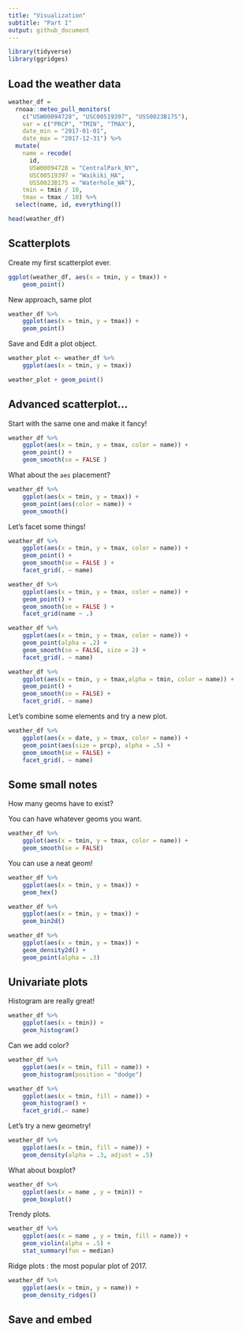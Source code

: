 ```yaml
---
title: "Visualization"
subtitle: "Part I"
output: github_document
---
```


```r
library(tidyverse)
library(ggridges)
```

## Load the weather data

```r
weather_df = 
  rnoaa::meteo_pull_monitors(
    c("USW00094728", "USC00519397", "USS0023B17S"),
    var = c("PRCP", "TMIN", "TMAX"), 
    date_min = "2017-01-01",
    date_max = "2017-12-31") %>%
  mutate(
    name = recode(
      id, 
      USW00094728 = "CentralPark_NY", 
      USC00519397 = "Waikiki_HA",
      USS0023B17S = "Waterhole_WA"),
    tmin = tmin / 10,
    tmax = tmax / 10) %>%
  select(name, id, everything())

head(weather_df)
```

## Scatterplots

Create my first scatterplot ever.

```r
ggplot(weather_df, aes(x = tmin, y = tmax)) +
    geom_point()
```

New approach, same plot

```r
weather_df %>% 
    ggplot(aes(x = tmin, y = tmax)) +
    geom_point()
```

Save and Edit a plot object.

```r
weather_plot <- weather_df %>% 
    ggplot(aes(x = tmin, y = tmax))

weather_plot + geom_point()
```

## Advanced scatterplot...

Start with the same one and make it fancy!

```r
weather_df %>% 
    ggplot(aes(x = tmin, y = tmax, color = name)) +
    geom_point() +
    geom_smooth(se = FALSE )
```
What about the `aes` placement?

```r
weather_df %>% 
    ggplot(aes(x = tmin, y = tmax)) +
    geom_point(aes(color = name)) +
    geom_smooth()
```

Let's facet some things!

```r
weather_df %>% 
    ggplot(aes(x = tmin, y = tmax, color = name)) +
    geom_point() +
    geom_smooth(se = FALSE ) +
    facet_grid(. ~ name)
```
```r
weather_df %>% 
    ggplot(aes(x = tmin, y = tmax, color = name)) +
    geom_point() +
    geom_smooth(se = FALSE ) +
    facet_grid(name ~ .)
```
```r
weather_df %>% 
    ggplot(aes(x = tmin, y = tmax, color = name)) +
    geom_point(alpha = .2) +
    geom_smooth(se = FALSE, size = 2) +
    facet_grid(. ~ name)
```
```r
weather_df %>% 
    ggplot(aes(x = tmin, y = tmax,alpha = tmin, color = name)) +
    geom_point() +
    geom_smooth(se = FALSE) +
    facet_grid(. ~ name)
```

Let's combine some elements and try a new plot.

```r
weather_df %>% 
    ggplot(aes(x = date, y = tmax, color = name)) +
    geom_point(aes(size = prcp), alpha = .5) +
    geom_smooth(se = FALSE) +
    facet_grid(. ~ name)
```

## Some small notes

How many geoms have to exist?

You can have whatever geoms you want.

```r
weather_df %>% 
    ggplot(aes(x = tmin, y = tmax, color = name)) +
    geom_smooth(se = FALSE)
```

You can use a neat geom!

```r
weather_df %>% 
    ggplot(aes(x = tmin, y = tmax)) +
    geom_hex()
```
```r
weather_df %>% 
    ggplot(aes(x = tmin, y = tmax)) +
    geom_bin2d()
```
```r
weather_df %>% 
    ggplot(aes(x = tmin, y = tmax)) +
    geom_density2d() +
    geom_point(alpha = .3)
```

## Univariate plots

Histogram are really great!

```r
weather_df %>% 
    ggplot(aes(x = tmin)) +
    geom_histogram()
```
Can we add color?

```r
weather_df %>% 
    ggplot(aes(x = tmin, fill = name)) +
    geom_histogram(position = "dodge")
```
```r
weather_df %>% 
    ggplot(aes(x = tmin, fill = name)) +
    geom_histogram() +
    facet_grid(.~ name)
```

Let's try a new geometry!

```r
weather_df %>% 
    ggplot(aes(x = tmin, fill = name)) +
    geom_density(alpha = .3, adjust = .5)
```
What about boxplot?

```r
weather_df %>% 
    ggplot(aes(x = name , y = tmin)) +
    geom_boxplot()
```

Trendy plots.

```r
weather_df %>% 
    ggplot(aes(x = name , y = tmin, fill = name)) + 
    geom_violin(alpha = .5) +
    stat_summary(fun = median)
```
Ridge plots : the most popular plot of 2017.

```r
weather_df %>% 
    ggplot(aes(x = tmin, y = name)) +
    geom_density_ridges()
```

## Save and embed

